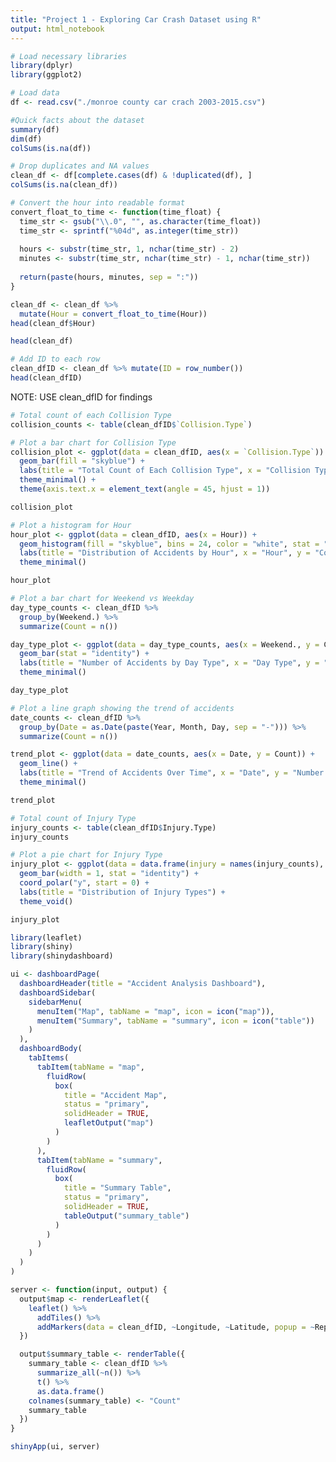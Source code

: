 ```yaml
---
title: "Project 1 - Exploring Car Crash Dataset using R"
output: html_notebook
---
```


```r
# Load necessary libraries
library(dplyr)
library(ggplot2)
```

```r
# Load data
df <- read.csv("./monroe county car crach 2003-2015.csv")
```

```r
#Quick facts about the dataset
summary(df)
dim(df)
colSums(is.na(df))
```

```r
# Drop duplicates and NA values
clean_df <- df[complete.cases(df) & !duplicated(df), ]
colSums(is.na(clean_df))
```

```r
# Convert the hour into readable format
convert_float_to_time <- function(time_float) {
  time_str <- gsub("\\.0", "", as.character(time_float))
  time_str <- sprintf("%04d", as.integer(time_str))
  
  hours <- substr(time_str, 1, nchar(time_str) - 2)
  minutes <- substr(time_str, nchar(time_str) - 1, nchar(time_str))
  
  return(paste(hours, minutes, sep = ":"))
}

clean_df <- clean_df %>% 
  mutate(Hour = convert_float_to_time(Hour))
head(clean_df$Hour)
```

```r
head(clean_df)
```

```r
# Add ID to each row
clean_dfID <- clean_df %>% mutate(ID = row_number())
head(clean_dfID)
```

NOTE: USE clean_dfID for findings

```r
# Total count of each Collision Type
collision_counts <- table(clean_dfID$`Collision.Type`)
```

```r
# Plot a bar chart for Collision Type
collision_plot <- ggplot(data = clean_dfID, aes(x = `Collision.Type`)) +
  geom_bar(fill = "skyblue") +
  labs(title = "Total Count of Each Collision Type", x = "Collision Type", y = "Count") +
  theme_minimal() +
  theme(axis.text.x = element_text(angle = 45, hjust = 1))

collision_plot
```

```r
# Plot a histogram for Hour
hour_plot <- ggplot(data = clean_dfID, aes(x = Hour)) +
  geom_histogram(fill = "skyblue", bins = 24, color = "white", stat = "count") +
  labs(title = "Distribution of Accidents by Hour", x = "Hour", y = "Count") +
  theme_minimal()

hour_plot
```

```r
# Plot a bar chart for Weekend vs Weekday
day_type_counts <- clean_dfID %>%
  group_by(Weekend.) %>%
  summarize(Count = n())

day_type_plot <- ggplot(data = day_type_counts, aes(x = Weekend., y = Count, fill = Weekend.)) +
  geom_bar(stat = "identity") +
  labs(title = "Number of Accidents by Day Type", x = "Day Type", y = "Count") +
  theme_minimal()

day_type_plot
```

```r
# Plot a line graph showing the trend of accidents
date_counts <- clean_dfID %>%
  group_by(Date = as.Date(paste(Year, Month, Day, sep = "-"))) %>%
  summarize(Count = n())

trend_plot <- ggplot(data = date_counts, aes(x = Date, y = Count)) +
  geom_line() +
  labs(title = "Trend of Accidents Over Time", x = "Date", y = "Number of Accidents") +
  theme_minimal()

trend_plot
```

```r
# Total count of Injury Type
injury_counts <- table(clean_dfID$Injury.Type)
injury_counts
```

```r
# Plot a pie chart for Injury Type
injury_plot <- ggplot(data = data.frame(injury = names(injury_counts), count = as.numeric(injury_counts)), aes(x = "", y = count, fill = injury)) +
  geom_bar(width = 1, stat = "identity") +
  coord_polar("y", start = 0) +
  labs(title = "Distribution of Injury Types") +
  theme_void()

injury_plot
```

```r
library(leaflet)
library(shiny)
library(shinydashboard)

ui <- dashboardPage(
  dashboardHeader(title = "Accident Analysis Dashboard"),
  dashboardSidebar(
    sidebarMenu(
      menuItem("Map", tabName = "map", icon = icon("map")),
      menuItem("Summary", tabName = "summary", icon = icon("table"))
    )
  ),
  dashboardBody(
    tabItems(
      tabItem(tabName = "map",
        fluidRow(
          box(
            title = "Accident Map",
            status = "primary",
            solidHeader = TRUE,
            leafletOutput("map")
          )
        )
      ),
      tabItem(tabName = "summary",
        fluidRow(
          box(
            title = "Summary Table",
            status = "primary",
            solidHeader = TRUE,
            tableOutput("summary_table")
          )
        )
      )
    )
  )
)

server <- function(input, output) {
  output$map <- renderLeaflet({
    leaflet() %>%
      addTiles() %>%
      addMarkers(data = clean_dfID, ~Longitude, ~Latitude, popup = ~Reported_Location)
  })

  output$summary_table <- renderTable({
    summary_table <- clean_dfID %>%
      summarize_all(~n()) %>%
      t() %>%
      as.data.frame()
    colnames(summary_table) <- "Count"
    summary_table
  })
}

shinyApp(ui, server)
```
